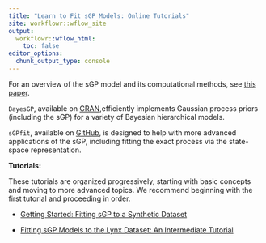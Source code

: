 ```yaml
---
title: "Learn to Fit sGP Models: Online Tutorials"
site: workflowr::wflow_site
output:
  workflowr::wflow_html:
    toc: false
editor_options:
  chunk_output_type: console
---
```


For an overview of the sGP model and its computational methods, see [this paper](https://arxiv.org/abs/2305.09914).

`BayesGP`, available on [CRAN](https://cran.r-project.org/web/packages/BayesGP/index.html),efficiently implements Gaussian process priors (including the sGP) for a variety of Bayesian hierarchical models.

`sGPfit`, available on [GitHub](https://github.com/AgueroZZ/sGPfit), is designed to help with more advanced applications of the sGP, including fitting the exact process via the state-space representation.


**Tutorials:**

These tutorials are organized progressively, starting with basic concepts and moving to more advanced topics. We recommend beginning with the first tutorial and proceeding in order.

+ [Getting Started: Fitting sGP to a Synthetic Dataset](starter.html)

+ [Fitting sGP Models to the Lynx Dataset: An Intermediate Tutorial](lynx.html)





